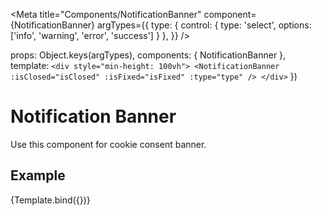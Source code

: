 
<Meta
  title="Components/NotificationBanner"
  component={NotificationBanner}
  argTypes={{
    type: { control: { type: 'select', options: ['info', 'warning', 'error', 'success'] } },
  }}
/>

  props: Object.keys(argTypes),
  components: { NotificationBanner },
  template: 
    `
    <div style="min-height: 100vh">
      <NotificationBanner :isClosed="isClosed" :isFixed="isFixed" :type="type" />
    </div>
    `
})


# Notification Banner 

Use this component for cookie consent banner.

## Example

<ArgsTable story="Example" />

<Canvas>
  <Story
    name="Example"
    args={{
      type: 'info',
      isFixed: false,
      isClosed: false
    }}
  >
    {Template.bind({})}
  </Story>
</Canvas>


